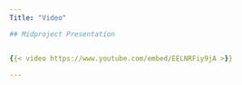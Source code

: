 ```yaml
---
Title: "Video"

## Midproject Presentation


{{< video https://www.youtube.com/embed/EELNRFiy9jA >}}

---
```

